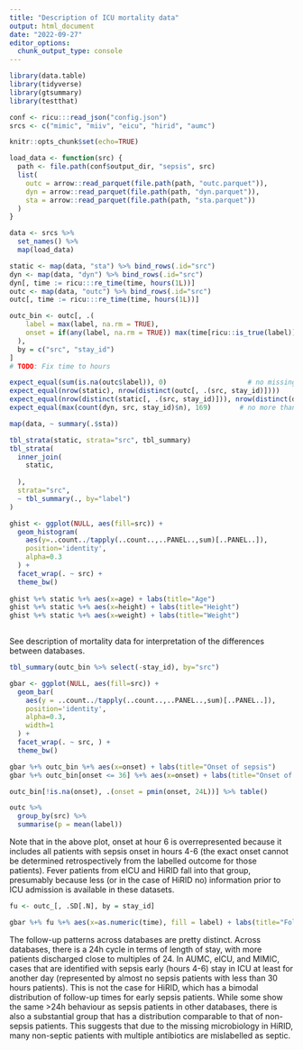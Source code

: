 ```yaml
---
title: "Description of ICU mortality data"
output: html_document
date: "2022-09-27"
editor_options: 
  chunk_output_type: console
---
```


```r

library(data.table)
library(tidyverse)
library(gtsummary)
library(testthat)

conf <- ricu:::read_json("config.json")
srcs <- c("mimic", "miiv", "eicu", "hirid", "aumc")

knitr::opts_chunk$set(echo=TRUE)

```

```r

load_data <- function(src) {
  path <- file.path(conf$output_dir, "sepsis", src)
  list(
    outc = arrow::read_parquet(file.path(path, "outc.parquet")),
    dyn = arrow::read_parquet(file.path(path, "dyn.parquet")),
    sta = arrow::read_parquet(file.path(path, "sta.parquet"))
  )
}

data <- srcs %>% 
  set_names() %>% 
  map(load_data)

static <- map(data, "sta") %>% bind_rows(.id="src")
dyn <- map(data, "dyn") %>% bind_rows(.id="src")
dyn[, time := ricu:::re_time(time, hours(1L))]
outc <- map(data, "outc") %>% bind_rows(.id="src")
outc[, time := ricu:::re_time(time, hours(1L))]

outc_bin <- outc[, .(
    label = max(label, na.rm = TRUE), 
    onset = if(any(label, na.rm = TRUE)) max(time[ricu::is_true(label)]) - 6 else NA_real_
  ), 
  by = c("src", "stay_id")
]
# TODO: Fix time to hours

```

```r

expect_equal(sum(is.na(outc$label)), 0)                    # no missingness in the outcome
expect_equal(nrow(static), nrow(distinct(outc[, .(src, stay_id)])))                     # every patient has some static data
expect_equal(nrow(distinct(static[, .(src, stay_id)])), nrow(distinct(dyn[, .(src, stay_id)])))  # every patient has some dynamic data
expect_equal(max(count(dyn, src, stay_id)$n), 169)       # no more than 193 time steps (1 + 7 * 24 + 24)

```

```r

map(data, ~ summary(.$sta))

tbl_strata(static, strata="src", tbl_summary)
tbl_strata(
  inner_join(
    static, 
    
  ), 
  strata="src", 
  ~ tbl_summary(., by="label")
)

ghist <- ggplot(NULL, aes(fill=src)) + 
  geom_histogram(
    aes(y=..count../tapply(..count..,..PANEL..,sum)[..PANEL..]), 
    position='identity', 
    alpha=0.3
  ) + 
  facet_wrap(. ~ src) + 
  theme_bw()            
            
ghist %+% static %+% aes(x=age) + labs(title="Age")
ghist %+% static %+% aes(x=height) + labs(title="Height")
ghist %+% static %+% aes(x=weight) + labs(title="Weight")
            
```

See description of mortality data for interpretation of the differences between databases.


```r

tbl_summary(outc_bin %>% select(-stay_id), by="src")

gbar <- ggplot(NULL, aes(fill=src)) + 
  geom_bar(
    aes(y = ..count../tapply(..count..,..PANEL..,sum)[..PANEL..]), 
    position='identity', 
    alpha=0.3, 
    width=1
  ) + 
  facet_wrap(. ~ src, ) + 
  theme_bw()          

gbar %+% outc_bin %+% aes(x=onset) + labs(title="Onset of sepsis")
gbar %+% outc_bin[onset <= 36] %+% aes(x=onset) + labs(title="Onset of sepsis in first 24h")

outc_bin[!is.na(onset), .(onset = pmin(onset, 24L))] %>% table()

outc %>% 
  group_by(src) %>% 
  summarise(p = mean(label))

```

Note that in the above plot, onset at hour 6 is overrepresented because it includes all patients with sepsis onset in hours 4-6 (the exact onset cannot be determined retrospectively from the labelled outcome for those patients). Fever patients from eICU and HiRID fall into that group, presumably because less (or in the case of HiRID no) information prior to ICU admission is available in these datasets.

```r

fu <- outc_[, .SD[.N], by = stay_id]

gbar %+% fu %+% aes(x=as.numeric(time), fill = label) + labs(title="Follow-up by sepsis outcome")

```

The follow-up patterns across databases are pretty distinct. Across databases, there is a 24h cycle in terms of length of stay, with more patients discharged close to multiples of 24. In AUMC, eICU, and MIMIC, cases that are identified with sepsis early (hours 4-6) stay in ICU at least for another day (represented by almost no sepsis patients with less than 30 hours patients). This is not the case for HiRID, which has a bimodal distribution of follow-up times for early sepsis patients. While some show the same >24h behaviour as sepsis patients in other databases, there is also a substantial group that has a distribution comparable to that of non-sepsis patients. This suggests that due to the missing microbiology in HiRID, many non-septic patients with multiple antibiotics are mislabelled as septic.  
